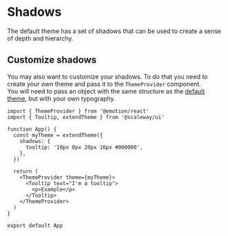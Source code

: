 
<Meta title="Customization/Shadows" />

# Shadows

The default theme has a set of shadows that can be used to create a sense of depth and hierarchy.

## Customize shadows

You may also want to customize your shadows. To do that you need to create your own theme and pass it to the `ThemeProvider` component. <br />
You will need to pass an object with the same structure as the [default theme](https://github.com/scaleway/scaleway-ui/blob/main/src/theme/tokens/light.ts), but with your own typography.

```tsx
import { ThemeProvider } from '@emotion/react'
import { Tooltip, extendTheme } from '@scaleway/ui'

function App() {
  const myTheme = extendTheme({
    shadows: {
      tooltip: '10px 0px 20px 16px #000000',
    },
  })

  return (
    <ThemeProvider theme={myTheme}>
      <Tooltip text="I'm a tooltip">
        <p>Example</p>
      </Tooltip>
    </ThemeProvider>
  )
}

export default App
```
